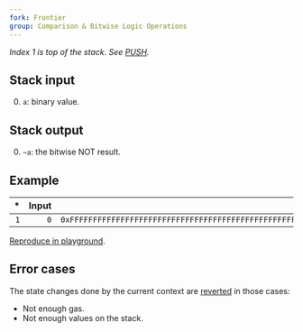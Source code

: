 ```yaml
---
fork: Frontier
group: Comparison & Bitwise Logic Operations
---
```


*Index 1 is top of the stack. See [PUSH](/#60).*

## Stack input

0. `a`: binary value.

## Stack output

0. `~a`: the bitwise NOT result.

## Example

| * | Input | Output |
|--:|------:|-------:|
| `1` | `0` | `0xFFFFFFFFFFFFFFFFFFFFFFFFFFFFFFFFFFFFFFFFFFFFFFFFFFFFFFFFFFFFFFFF` |

[Reproduce in playground](/playground?unit=Wei&codeType=Mnemonic&code='PUSH1%200%5CnNOT'_).

## Error cases

The state changes done by the current context are [reverted](#FD) in those cases:
- Not enough gas.
- Not enough values on the stack.
